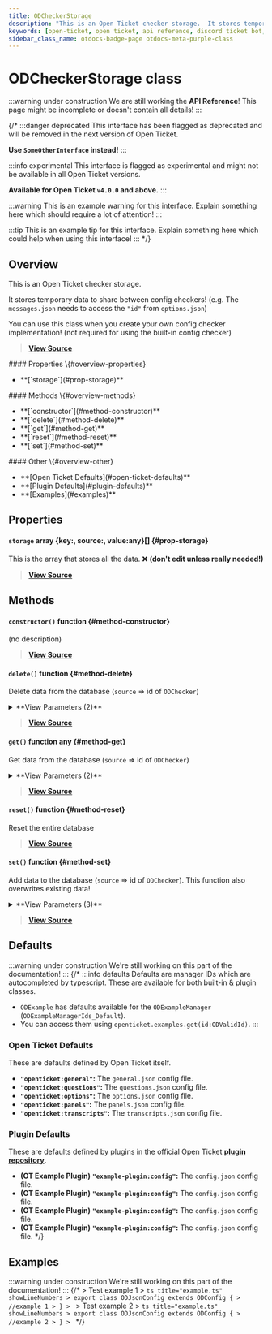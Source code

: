 ```yaml
---
title: ODCheckerStorage
description: "This is an Open Ticket checker storage.  It stores temporary data to share between config checkers!"
keywords: [open-ticket, open ticket, api reference, discord ticket bot, class]
sidebar_class_name: otdocs-badge-page otdocs-meta-purple-class
---
```

<head>
    <link rel="apple-touch-icon" href="/img/logo_vertical.png"/>
</head>

# ODCheckerStorage <M color="purple">class</M>

:::warning under construction
We are still working the **API Reference**! This page might be incomplete or doesn't contain all details!
:::

{/*
:::danger deprecated
This interface has been flagged as deprecated and will be removed in the next version of Open Ticket.

**Use `SomeOtherInterface` instead!**
:::

:::info experimental
This interface is flagged as experimental and might not be available in all Open Ticket versions.

**Available for Open Ticket `v4.0.0` and above.**
:::

:::warning
This is an example warning for this interface. Explain something here which should require a lot of attention!
:::

:::tip
This is an example tip for this interface. Explain something here which could help when using this interface!
:::
*/}

## Overview
This is an Open Ticket checker storage. 

It stores temporary data to share between config checkers!
(e.g. The `messages.json` needs to access the `"id"` from `options.json`)


You can use this class when you create your own config checker implementation! (not required for using the built-in config checker)

> [**View Source**](https://otgithub.dj-dj.be/tree/main/src/core/api/modules/checker.ts#L96)

<FlexHorizontal>
<div style={{width:"30%"}}>
    #### Properties \{#overview-properties}
    <ul>
        <li>**[`storage`](#prop-storage)**</li>
    </ul>
</div>
<div style={{width:"30%"}}>
    #### Methods \{#overview-methods}
    <ul>
        <li>**[`constructor`](#method-constructor)**</li>
        <li>**[`delete`](#method-delete)**</li>
        <li>**[`get`](#method-get)**</li>
        <li>**[`reset`](#method-reset)**</li>
        <li>**[`set`](#method-set)**</li>
    </ul>
</div>
<div style={{width:"30%"}}>
    #### Other \{#overview-other}
    <ul>
        <li>**[Open Ticket Defaults](#open-ticket-defaults)**</li>
        <li>**[Plugin Defaults](#plugin-defaults)**</li>
        <li>**[Examples](#examples)**</li>
    </ul>
</div>
</FlexHorizontal>

## Properties
<Divider></Divider>
#### `storage` <M color="pink">array</M> <ApiBlock>\{key:<ApiUrl url="js:string" label="string"/>, source:<ApiUrl url="class:ODId" label="api.ODId"/>, value:any\}[]</ApiBlock> \{#prop-storage}
This is the array that stores all the data. ❌ **(don't edit unless really needed!)**

> [**View Source**](https://otgithub.dj-dj.be/tree/main/src/core/api/modules/checker.ts#L98)

<Divider></Divider>

## Methods
<Divider></Divider>
#### `constructor()` <M color="orange">function</M> <ApiBlock><ApiUrl url="class:ODCheckerStorage" label="api.ODCheckerStorage"/></ApiBlock> \{#method-constructor}
(no description)



> [**View Source**](https://otgithub.dj-dj.be)

<Divider></Divider>
#### `delete()` <M color="orange">function</M> <ApiBlock><ApiUrl url="js:boolean" label="boolean"/></ApiBlock> \{#method-delete}
Delete data from the database (`source` => id of `ODChecker`)

<details>
<summary>**View Parameters (2)**</summary>
- **`source`:** <M color="brown">type</M> <ApiBlock><ApiUrl url="type:ODValidId" label="api.ODValidId"/></ApiBlock> - Parameter Description Lorem Ipsum.
- **`key`:** <M color="blue">string</M> <ApiBlock><ApiUrl url="js:string" label="string"/></ApiBlock> - Parameter Description Lorem Ipsum.
</details>

> [**View Source**](https://otgithub.dj-dj.be/tree/main/src/core/api/modules/checker.ts#L124)

<Divider></Divider>
#### `get()` <M color="orange">function</M> <ApiBlock>any</ApiBlock> \{#method-get}
Get data from the database (`source` => id of `ODChecker`)

<details>
<summary>**View Parameters (2)**</summary>
- **`source`:** <M color="brown">type</M> <ApiBlock><ApiUrl url="type:ODValidId" label="api.ODValidId"/></ApiBlock> - Parameter Description Lorem Ipsum.
- **`key`:** <M color="blue">string</M> <ApiBlock><ApiUrl url="js:string" label="string"/></ApiBlock> - Parameter Description Lorem Ipsum.
</details>

> [**View Source**](https://otgithub.dj-dj.be/tree/main/src/core/api/modules/checker.ts#L101)

<Divider></Divider>
#### `reset()` <M color="orange">function</M> <ApiBlock><ApiUrl url="js:void" label="void"/></ApiBlock> \{#method-reset}
Reset the entire database



> [**View Source**](https://otgithub.dj-dj.be/tree/main/src/core/api/modules/checker.ts#L134)

<Divider></Divider>
#### `set()` <M color="orange">function</M> <ApiBlock><ApiUrl url="js:boolean" label="boolean"/></ApiBlock> \{#method-set}
Add data to the database (`source` => id of `ODChecker`). This function also overwrites existing data!

<details>
<summary>**View Parameters (3)**</summary>
- **`source`:** <M color="brown">type</M> <ApiBlock><ApiUrl url="type:ODValidId" label="api.ODValidId"/></ApiBlock> - Parameter Description Lorem Ipsum.
- **`key`:** <M color="blue">string</M> <ApiBlock><ApiUrl url="js:string" label="string"/></ApiBlock> - Parameter Description Lorem Ipsum.
- **`value`:** <M color="brown">type</M> <ApiBlock>any</ApiBlock> - Parameter Description Lorem Ipsum.
</details>

> [**View Source**](https://otgithub.dj-dj.be/tree/main/src/core/api/modules/checker.ts#L106)

<Divider></Divider>

## Defaults
:::warning under construction
We're still working on this part of the documentation!
:::
{/*
:::info defaults
Defaults are manager IDs which are autocompleted by typescript. These are available for both built-in & plugin classes.
- `ODExample` has defaults available for the `ODExampleManager` (`ODExampleManagerIds_Default`).
- You can access them using `openticket.examples.get(id:ODValidId)`.
:::

### Open Ticket Defaults
These are defaults defined by Open Ticket itself.
- **`"openticket:general"`:** The `general.json` config file.
- **`"openticket:questions"`:** The `questions.json` config file.
- **`"openticket:options"`:** The `options.json` config file.
- **`"openticket:panels"`:** The `panels.json` config file.
- **`"openticket:transcripts"`:** The `transcripts.json` config file.

### Plugin Defaults
These are defaults defined by plugins in the official Open Ticket [**plugin repository**](https://odplugins.dj-dj.be/tree/main/open-ticket).
- <C color="blue">**(OT Example Plugin)**</C> **`"example-plugin:config"`:** The `config.json` config file.
- <C color="blue">**(OT Example Plugin)**</C> **`"example-plugin:config"`:** The `config.json` config file.
- <C color="blue">**(OT Example Plugin)**</C> **`"example-plugin:config"`:** The `config.json` config file.
- <C color="blue">**(OT Example Plugin)**</C> **`"example-plugin:config"`:** The `config.json` config file.
*/}

## Examples
:::warning under construction
We're still working on this part of the documentation!
:::
{/*
<Tabs>
    <TabItem value="First Example">
    > Test example 1
    > ```ts title="example.ts" showLineNumbers
    > export class ODJsonConfig extends ODConfig {
    >     //example 1
    > }
    > ```
    </TabItem>
    <TabItem value="Second Example">
    > Test example 2
    > ```ts title="example.ts" showLineNumbers
    > export class ODJsonConfig extends ODConfig {
    >     //example 2
    > }
    > ```
    </TabItem>
</Tabs>
*/}

